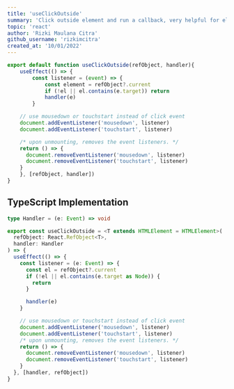 ```yaml
---
title: 'useClickOutside'
summary: 'Click outside element and run a callback, very helpful for element like dropdown'
topic: 'react'
author: 'Rizki Maulana Citra'
github_username: 'rizkimcitra'
created_at: '10/01/2022'
---
```


```js
export default function useClickOutside(refObject, handler){
    useEffect(() => {
        const listener = (event) => {
            const element = refObject?.current
            if (!el || el.contains(e.target)) return
            handler(e)
        }

    // use mousedown or touchstart instead of click event
    document.addEventListener('mousedown', listener)
    document.addEventListener('touchstart', listener)

    /* upon unmounting, removes the event listeners. */
    return () => {
      document.removeEventListener('mousedown', listener)
      document.removeEventListener('touchstart', listener)
    }
    }, [refObject, handler])
}
```

## TypeScript Implementation

```ts
type Handler = (e: Event) => void

export const useClickOutside = <T extends HTMLElement = HTMLElement>(
  refObject: React.RefObject<T>,
  handler: Handler
) => {
  useEffect(() => {
    const listener = (e: Event) => {
      const el = refObject?.current
      if (!el || el.contains(e.target as Node)) {
        return
      }

      handler(e)
    }

    // use mousedown or touchstart instead of click event
    document.addEventListener('mousedown', listener)
    document.addEventListener('touchstart', listener)
    /* upon unmounting, removes the event listeners. */
    return () => {
      document.removeEventListener('mousedown', listener)
      document.removeEventListener('touchstart', listener)
    }
  }, [handler, refObject])
}
```
